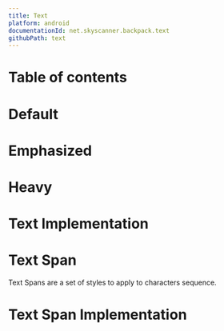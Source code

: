 ```yaml
---
title: Text
platform: android
documentationId: net.skyscanner.backpack.text
githubPath: text
---
```






# Table of contents

# Default

<AndroidComponentScreenshots
  lightMode={TextDefault}
  darkMode={TextDefaultDm}
  altText="Android default text" />

# Emphasized

<AndroidComponentScreenshots
  lightMode={TextEmphasized}
  darkMode={TextEmphasizedDm}
  altText="Android emphasized text" />

# Heavy

<AndroidComponentScreenshots
  lightMode={TextHeavy}
  darkMode={TextHeavyDm}
  altText="Android heavy text" />

# Text Implementation

<Readme file={textReadme} />

# Text Span

Text Spans are a set of styles to apply to characters sequence.

<AndroidComponentScreenshots
  lightMode={TextSpan}
  darkMode={TextSpanDm}
  altText="Android text spans" />

# Text Span Implementation

<Readme file={textSpanReadme} />

